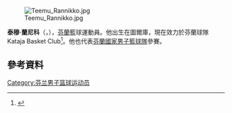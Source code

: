 [[File:Teemu_Rannikko.jpg|thumb]]

'''泰穆·蘭尼科'''（{{lang-fi|'''Teemu Rannikko'''}}，{{bd|1980年|9月9日}}），[[芬蘭|芬蘭]]籃球運動員。他出生在圖爾庫，現在效力於芬蘭球隊Kataja Basket Club<ref>{{cite web|title=Union Olimpija brings back Rannikko|url=http://www.euroleague.net/news/i/99020/180/union-olimpija-brings-back-rannikko|work=Euroleague|accessdate=8 September 2012|archive-date=2012-08-27|archive-url=https://web.archive.org/web/20120827023439/http://www.euroleague.net/news/i/99020/180/union-olimpija-brings-back-rannikko|dead-url=no}}</ref>。他也代表[[芬蘭國家男子籃球隊|芬蘭國家男子籃球隊]]參賽。

==參考資料==
{{reflist}}

{{Authority control}}
{{DEFAULTSORT:Rannikko, Teemu}}
[[Category:芬兰男子篮球运动员|Category:芬兰男子篮球运动员]]